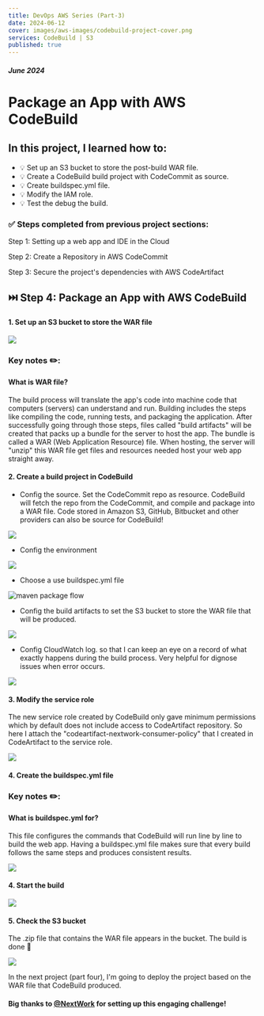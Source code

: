 ```yaml
---
title: DevOps AWS Series (Part-3)
date: 2024-06-12
cover: images/aws-images/codebuild-project-cover.png
services: CodeBuild | S3
published: true
---
```


##### June 2024

# Package an App with AWS CodeBuild

## In this project, I learned how to:

-   💡 Set up an S3 bucket to store the post-build WAR file.
-   💡 Create a CodeBuild build project with CodeCommit as source.
-   💡 Create buildspec.yml file.
-   💡 Modify the IAM role.
-   💡 Test the debug the build.

### ✅ Steps completed from previous project sections:

Step 1: Setting up a web app and IDE in the Cloud

Step 2: Create a Repository in AWS CodeCommit

Step 3: Secure the project's dependencies with AWS CodeArtifact

## ⏭️ Step 4: Package an App with AWS CodeBuild

#### 1. Set up an S3 bucket to store the WAR file

<img src="https://tech-portfolio-images.s3.ap-southeast-2.amazonaws.com/aws-codebuild-images/s3-for-codebuild.png" />

<HighlightBlock color="#f9e4ff">
    <h3>Key notes ✏️:</h3>
    <h4>What is WAR file?</h4>
    <p>
        The build process will translate the app's code into machine code that 
        computers (servers) can understand and run. Building includes the 
        steps like compiling the code, running tests, and packaging the application.
        After successfully going through those steps, files called "build artifacts"
        will be created that packs up a bundle for the server to host the app. The bundle
        is called a WAR (Web Application Resource) file. When hosting, the server will "unzip"
        this WAR file get files and resources needed host your web app straight away.

</p>

</HighlightBlock>

#### 2. Create a build project in CodeBuild

-   Config the source.
    Set the CodeCommit repo as resource. CodeBuild will fetch the repo from the CodeCommit, and compile and package into a WAR file.
    Code stored in Amazon S3, GitHub, Bitbucket and other providers can also be source for CodeBuild!

<img src="https://tech-portfolio-images.s3.ap-southeast-2.amazonaws.com/aws-codebuild-images/build-source-config.png" />

-   Config the environment

<img src="https://tech-portfolio-images.s3.ap-southeast-2.amazonaws.com/aws-codebuild-images/build-env-config.png" />

-   Choose a use buildspec.yml file

<img
    src="https://tech-portfolio-images.s3.ap-southeast-2.amazonaws.com/aws-codebuild-images/buildspec.png"
    alt="maven package flow"
/>

-   Config the build artifacts to set the S3 bucket to store the WAR file that will be produced.

<img src="https://tech-portfolio-images.s3.ap-southeast-2.amazonaws.com/aws-codebuild-images/build-artifacts-config.png" />

-   Config CloudWatch log. so that I can keep an eye on a record of what exactly happens during the build process. Very helpful for dignose issues when error occurs.

<img src="https://tech-portfolio-images.s3.ap-southeast-2.amazonaws.com/aws-codebuild-images/build-cloudwatch-log.png" />

#### 3. Modify the service role

The new service role created by CodeBuild only gave minimum permissions which by default does not include access to CodeArtifact repository. So here I attach the "codeartifact-nextwork-consumer-policy" that I created in CodeArtifact to the service role.

<img src="https://tech-portfolio-images.s3.ap-southeast-2.amazonaws.com/aws-codebuild-images/build-service-role.png" />

#### 4. Create the buildspec.yml file

<HighlightBlock color="#f9e4ff">
    <h3>Key notes ✏️:</h3>
    <h4>What is buildspec.yml for?</h4>
    <p>
        This file configures the commands that CodeBuild will run line by line
        to build the web app. Having a buildspec.yml file makes sure that every
        build follows the same steps and produces consistent results.
    </p>
</HighlightBlock>

<img src="https://tech-portfolio-images.s3.ap-southeast-2.amazonaws.com/aws-codebuild-images/buildspec-code.png" />

#### 4. Start the build

<img src="https://tech-portfolio-images.s3.ap-southeast-2.amazonaws.com/aws-codebuild-images/build-success.png" />

#### 5. Check the S3 bucket

The .zip file that contains the WAR file appears in the bucket. The build is done 🎉

<img src="https://tech-portfolio-images.s3.ap-southeast-2.amazonaws.com/aws-codebuild-images/zip-file-in-s3.png" />

In the next project (part four), I'm going to deploy the project based on the WAR file that CodeBuild produced.

#### Big thanks to [@NextWork](https://www.nextwork.org/) for setting up this engaging challenge!
